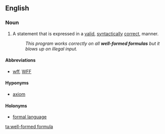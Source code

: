 ==English==

===Noun===
{{en-noun|pl2=well-formed formulae}}
{{wikipedia}}

# {{logic}} A statement that is expressed in a [[valid]], [[syntactically]] [[correct]], manner.
#: ''This program works correctly on all '''well-formed formulas''' but it blows up on illegal input.''

====Abbreviations====
* [[wff]], [[WFF]]

====Hyponyms====
* [[axiom]]

====Holonyms====
* [[formal language]]

[[ta:well-formed formula]]